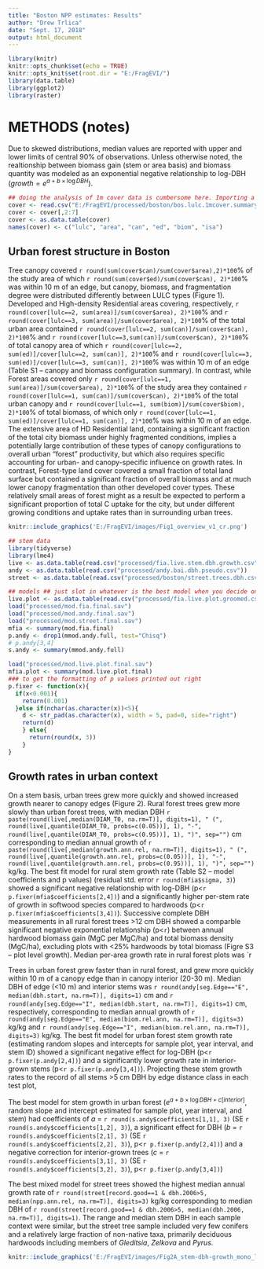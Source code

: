 ```yaml
---
title: "Boston NPP estimates: Results"
author: "Drew Trlica"
date: "Sept. 17, 2018"
output: html_document
---
```


```r
library(knitr)
knitr::opts_chunk$set(echo = TRUE)
knitr::opts_knit$set(root.dir = "E:/FragEVI/")
library(data.table)
library(ggplot2)
library(raster)

```
# METHODS (notes)
Due to skewed distributions, median values are reported with upper and lower limits of central 90% of observations.
Unless otherwise noted, the realtionship between biomass gain (stem or area basis) and biomass quantity was modeled as an exponential negative relationship to log-DBH ($growth = e^{a+b \times \log{DBH}}$).



```r
## doing the analysis of 1m cover data is cumbersome here. Importing a summary file from npp_analysis.R instead
cover <- read.csv("E:/FragEVI/processed/boston/bos.lulc.1mcover.summary.csv") ## this is area (ha) sums for different cover by LULC
cover <- cover[,2:7]
cover <- as.data.table(cover)
names(cover) <- c("lulc", "area", "can", "ed", "biom", "isa")

```
## Urban forest structure in Boston
Tree canopy covered `r round(sum(cover$can)/sum(cover$area),2)*100`% of the study area of which `r round(sum(cover$ed)/sum(cover$can), 2)*100`% was within 10 m of an edge, but canopy, biomass, and fragmentation degree were distributed differently between LULC types (Figure 1). Developed and High-density Residential areas covering, respectively, `r round(cover[lulc==2, sum(area)]/sum(cover$area), 2)*100`% and `r round(cover[lulc==3, sum(area)]/sum(cover$area), 2)*100`% of the total urban area contained `r round(cover[lulc==2, sum(can)]/sum(cover$can), 2)*100`% and `r round(cover[lulc==3,sum(can)]/sum(cover$can), 2)*100`% of total canopy area of which `r round(cover[lulc==2, sum(ed)]/cover[lulc==2, sum(can)], 2)*100`% and `r round(cover[lulc==3, sum(ed)]/cover[lulc==3, sum(can)], 2)*100`% was within 10 m of an edge (Table S1 -- canopy and biomass configuration summary). In contrast, while Forest areas covered only `r round(cover[lulc==1, sum(area)]/sum(cover$area), 2)*100`% of the study area they contained `r round(cover[lulc==1, sum(can)]/sum(cover$can), 2)*100`% of the total urban canopy and `r round(cover[lulc==1, sum(biom)]/sum(cover$biom), 2)*100`% of total biomass, of which only `r round(cover[lulc==1, sum(ed)]/cover[lulc==1, sum(can)], 2)*100`% was within 10 m of an edge. The extensive area of HD Residential land, containing a significant fraction of the total city biomass under highly fragmented conditions, implies a potentially large contribution of these types of canopy configurations to overall urban "forest" productivity, but which also requires specific accounting for urban- and canopy-specific influence on growth rates. In contrast, Forest-type land cover covered a small fraction of total land surface but contained a significant fraction of overall biomass and at much lower canopy fragmentation than other developed cover types. These relatively small areas of forest might as a result be expected to perform a significant proportion of total C uptake for the city, but under different growing conditions and uptake rates than in surrounding urban trees.
```r
knitr::include_graphics('E:/FragEVI/images/Fig1_overview_v1_cr.png')
```

```r
## stem data
library(tidyverse)
library(lme4)
live <- as.data.table(read.csv("processed/fia.live.stem.dbh.growth.csv"))
andy <- as.data.table(read.csv("processed/andy.bai.dbh.pseudo.csv"))
street <- as.data.table(read.csv("processed/boston/street.trees.dbh.csv"))

## models ## just slot in whatever is the best model when you decide on it
live.plot <- as.data.table(read.csv("processed/fia.live.plot.groomed.csv"))
load("processed/mod.fia.final.sav")
load("processed/mod.andy.final.sav")
load("processed/mod.street.final.sav")
mfia <- summary(mod.fia.final)
p.andy <- drop1(mmod.andy.full, test="Chisq")
# p.andy[3,4]
s.andy <- summary(mmod.andy.full)

load("processed/mod.live.plot.final.sav")
mfia.plot <- summary(mod.live.plot.final)
### to get the formatting of p values printed out right
p.fixer <- function(x){
  if(x<0.001){
    return(0.001)
  }else if(nchar(as.character(x))<5){
    d <- str_pad(as.character(x), width = 5, pad=0, side="right")
    return(d)
    } else{
      return(round(x, 3))
    }
}
```

## Growth rates in urban context
On a stem basis, urban trees grew more quickly and showed increased growth nearer to canopy edges (Figure 2). Rural forest trees grew more slowly than urban forest trees, with median DBH `r paste(round(live[,median(DIAM_T0, na.rm=T)], digits=1), " (", round(live[,quantile(DIAM_T0, probs=c(0.05))], 1), "-", round(live[,quantile(DIAM_T0, probs=c(0.95))], 1), ")", sep="")` cm corresponding to median annual growth of `r paste(round(live[,median(growth.ann.rel, na.rm=T)], digits=1), " (", round(live[,quantile(growth.ann.rel, probs=c(0.05))], 1), "-", round(live[,quantile(growth.ann.rel, probs=c(0.95))], 1), ")", sep="")` kg/kg. The best fit model for rural stem growth rate (Table S2 -- model coefficients and p values) (residual std. error `r round(mfia$sigma, 3)`) showed a significant negative relationship with log-DBH (p<`r p.fixer(mfia$coefficients[2,4])`) and a significantly higher per-stem rate of growth in softwood species compared to hardwoods (p<`r p.fixer(mfia$coefficients[3,4])`). Successive complete DBH measurements in all rural forest trees >12 cm DBH showed a comparble significant negative exponential relationship (p<`r`) between annual hardwood biomass gain (MgC per MgC/ha) and total biomass density (MgC/ha), excluding plots with <25% hardwoods by total biomass (Figre S3 -- plot level growth). Median per-area growth rate in rural forest plots was `r 

Trees in urban forest grew faster than in rural forest, and grew more quickly within 10 m of a canopy edge than in canopy interior (20-30 m). Median DBH of edge (<10 m) and interior stems was `r round(andy[seg.Edge=="E", median(dbh.start, na.rm=T)], digits=1)` cm and `r round(andy[seg.Edge=="I", median(dbh.start, na.rm=T)], digits=1)` cm, respectively, corresponding to median annual growth of `r round(andy[seg.Edge=="E", median(biom.rel.ann, na.rm=T)], digits=3)` kg/kg and `r round(andy[seg.Edge=="I", median(biom.rel.ann, na.rm=T)], digits=3)` kg/kg. The best fit model for urban forest stem growth rate (estimating random slopes and intercepts for sample plot, year interval, and stem ID) showed a significant negative effect for log-DBH (p<`r p.fixer(p.andy[2,4])`) and a significantly lower growth rate in interior-grown stems (p<`r p.fixer(p.andy[3,4])`). Projecting these stem growth rates to the record of all stems >5 cm DBH by edge distance class in each test plot, 


The best model for stem growth in urban forest ($e^{a+b \times \log{DBH}+c[interior]}$, random slope and intercept estimated for sample plot, year interval, and stem) had coefficients of *a* = `r round(s.andy$coefficients[1,1], 3)` (SE `r round(s.andy$coefficients[1,2], 3)`), a significant effect for DBH (*b* = `r round(s.andy$coefficients[2,1], 3)` (SE `r round(s.andy$coefficients[2,2], 3)`), p<`r p.fixer(p.andy[2,4])`) and a negative correction for interior-grown trees (*c* = `r round(s.andy$coefficients[3,1], 3)` (SE `r round(s.andy$coefficients[3,2], 3)`), p<`r p.fixer(p.andy[3,4])`)


The best mixed model for street trees showed the highest median annual growth rate of `r round(street[record.good==1 & dbh.2006>5, median(npp.ann.rel, na.rm=T)], digits=3)` kg/kg corresponding to median DBH of `r round(street[record.good==1 & dbh.2006>5, median(dbh.2006, na.rm=T)], digits=1)`. The range and median stem DBH in each sample context were similar, but the street tree sample included very few conifers and a relatively large fraction of non-native taxa, primarily deciduous hardwoods including members of *Gleditsia*, *Zelkova* and *Pyrus*.

```r
knitr::include_graphics('E:/FragEVI/images/Fig2A_stem-dbh-growth_mono_logxform.png')
```




